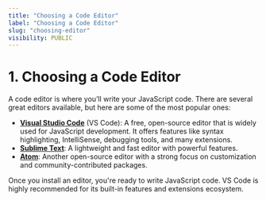 ```yaml
---
title: "Choosing a Code Editor"
label: "Choosing a Code Editor"
slug: "choosing-editor"
visibility: PUBLIC
---
```


# 1. Choosing a Code Editor

A code editor is where you’ll write your JavaScript code. There are several great editors available, but here are some of the most popular ones:

- **[Visual Studio Code](https://code.visualstudio.com/)** (VS Code): A free, open-source editor that is widely used for JavaScript development. It offers features like syntax highlighting, IntelliSense, debugging tools, and many extensions.
- **[Sublime Text](https://www.sublimetext.com/)**: A lightweight and fast editor with powerful features.
- **[Atom](https://atom.io/)**: Another open-source editor with a strong focus on customization and community-contributed packages.

Once you install an editor, you're ready to write JavaScript code. VS Code is highly recommended for its built-in features and extensions ecosystem.
